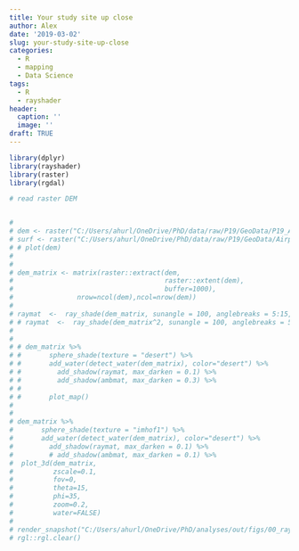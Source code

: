 ```yaml
---
title: Your study site up close
author: Alex
date: '2019-03-02'
slug: your-study-site-up-close
categories:
  - R
  - mapping
  - Data Science
tags:
  - R
  - rayshader
header:
  caption: ''
  image: ''
draft: TRUE
---
```




```r
library(dplyr)
library(rayshader)
library(raster)
library(rgdal)

# read raster DEM


# 
# dem <- raster("C:/Users/ahurl/OneDrive/PhD/data/raw/P19/GeoData/P19_Area_DEM/P19_Area.grd")
# surf <- raster("C:/Users/ahurl/OneDrive/PhD/data/raw/P19/GeoData/Airphotos.gdb/tif")
# # plot(dem)
# 
# 
# dem_matrix <- matrix(raster::extract(dem,
#                                      raster::extent(dem),
#                                      buffer=1000),
#                nrow=ncol(dem),ncol=nrow(dem))
#       
# raymat  <-  ray_shade(dem_matrix, sunangle = 100, anglebreaks = 5:15, multicore = TRUE)
# # raymat  <-  ray_shade(dem_matrix^2, sunangle = 100, anglebreaks = 5:15, multicore = TRUE)
# 
# 
# # dem_matrix %>% 
# #       sphere_shade(texture = "desert") %>%
# #       add_water(detect_water(dem_matrix), color="desert") %>%
# #         add_shadow(raymat, max_darken = 0.1) %>%
# #         add_shadow(ambmat, max_darken = 0.3) %>%
# # 
# #       plot_map()
# 
# 
# dem_matrix %>% 
#       sphere_shade(texture = "imhof1") %>%
#       add_water(detect_water(dem_matrix), color="desert") %>%
#         add_shadow(raymat, max_darken = 0.1) %>%
#         # add_shadow(ambmat, max_darken = 0.1) %>%
#  plot_3d(dem_matrix,
#          zscale=0.1,
#          fov=0,
#          theta=15,
#          phi=35,
#          zoom=0.2,
#          water=FALSE)
# 
# render_snapshot("C:/Users/ahurl/OneDrive/PhD/analyses/out/figs/00_rayshader_gretel_sw1_zoomed_out.png")
# rgl::rgl.clear()
```

